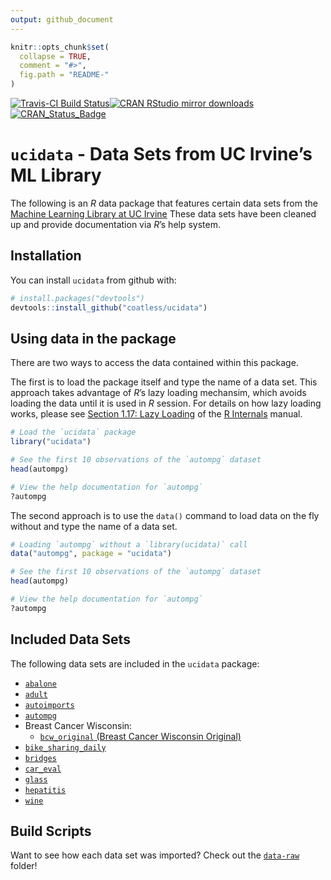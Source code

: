 ```yaml
---
output: github_document
---
```


<!-- README.md is generated from README.Rmd. Please edit that file -->

```r
knitr::opts_chunk$set(
  collapse = TRUE,
  comment = "#>",
  fig.path = "README-"
)
```

[![Travis-CI Build Status](https://travis-ci.org/coatless/ucidata.svg?branch=master)](https://travis-ci.org/coatless/ucidata)[![CRAN RStudio mirror downloads](http://cranlogs.r-pkg.org/badges/ucidata)](http://www.r-pkg.org/pkg/ucidata) [![CRAN\_Status\_Badge](http://www.r-pkg.org/badges/version/ucidata)](https://cran.r-project.org/package=ucidata)

# `ucidata` - Data Sets from UC Irvine's ML Library 

The following is an _R_ data package that features certain data sets from 
the [Machine Learning Library at UC Irvine](https://archive.ics.uci.edu/ml/) 
These data sets have been cleaned up and provide documentation via _R_'s help system. 

## Installation

You can install `ucidata` from github with:

```r
# install.packages("devtools")
devtools::install_github("coatless/ucidata")
```

## Using data in the package

There are two ways to access the data contained within this package. 

The first is to load the package itself and type the name of a data set.
This approach takes advantage of _R_'s lazy loading mechansim, which avoids
loading the data until it is used in _R_ session. For details on 
how lazy loading works, please see [Section 1.17: Lazy Loading](https://cran.r-project.org/doc/manuals/r-release/R-ints.html#Lazy-loading)
of the [R Internals](https://cran.r-project.org/doc/manuals/r-release/R-ints.html)
manual.

```r
# Load the `ucidata` package
library("ucidata")

# See the first 10 observations of the `autompg` dataset
head(autompg)

# View the help documentation for `autompg`
?autompg
```

The second approach is to use the `data()` command to load data on the 
fly without and type the name of a data set.

```r
# Loading `autompg` without a `library(ucidata)` call
data("autompg", package = "ucidata")

# See the first 10 observations of the `autompg` dataset
head(autompg)

# View the help documentation for `autompg`
?autompg
```

## Included Data Sets

The following data sets are included in the `ucidata` package:

- [`abalone`](https://archive.ics.uci.edu/ml/datasets/abalone)
- [`adult`](https://archive.ics.uci.edu/ml/datasets/adult)
- [`autoimports`](https://archive.ics.uci.edu/ml/datasets/Automobile)
- [`autompg`](https://archive.ics.uci.edu/ml/datasets/auto+mpg)
- Breast Cancer Wisconsin:
    - [`bcw_original` (Breast Cancer Wisconsin Original)](https://archive.ics.uci.edu/ml/datasets/bike+sharing+dataset)
- [`bike_sharing_daily`](https://archive.ics.uci.edu/ml/datasets/bike+sharing+dataset)
- [`bridges`](https://archive.ics.uci.edu/ml/datasets/Pittsburgh+Bridges)
- [`car_eval`](https://archive.ics.uci.edu/ml/datasets/Car+Evaluation)
- [`glass`](https://archive.ics.uci.edu/ml/datasets/Glass+Identification)
- [`hepatitis`](https://archive.ics.uci.edu/ml/datasets/hepatitis)
- [`wine`](https://archive.ics.uci.edu/ml/datasets/wine)

## Build Scripts

Want to see how each data set was imported? Check out the [`data-raw`](https://github.com/coatless/ucidata/tree/master/data-raw) folder!
